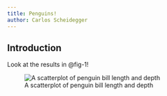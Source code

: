 ```yaml
---
title: Penguins!
author: Carlos Scheidegger
---
```


## Introduction

Look at the results in @fig-1!

![A scatterplot of penguin bill length and depth](./penguins.png){#fig-1}
